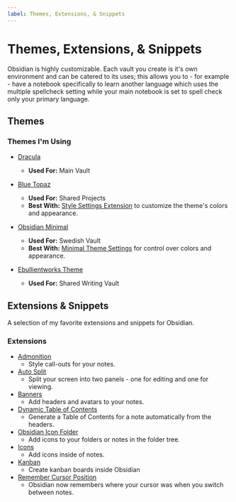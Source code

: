 ```yaml
---
label: Themes, Extensions, & Snippets
---
```


# Themes, Extensions, & Snippets

Obsidian is highly customizable. Each vault you create is it's own environment
and can be catered to its uses; this allows you to - for example - have a
notebook specifically to learn another language which uses the multiple
spellcheck setting while your main notebook is set to spell check only your
primary language.

## Themes

### Themes I'm Using

- [Dracula](https://github.com/dracula/obsidian)
  - **Used For:** Main Vault
- [Blue Topaz](https://forum.obsidian.md/t/theme-blue-topaz-v5-5-updated-20211218-for-v0-13-12-and-mobile-v1-0-5/6425)

  - **Used For:** Shared Projects
  - **Best With:**
    [Style Settings Extension](https://github.com/mgmeyers/obsidian-style-settings)
    to customize the theme's colors and appearance.

- [Obsidian Minimal](https://github.com/kepano/obsidian-minimal)

  - **Used For:** Swedish Vault
  - **Best With:**
    [Minimal Theme Settings](https://github.com/kepano/obsidian-minimal-settings)
    for control over colors and appearance.

- [Ebullientworks Theme](https://github.com/ebullient/obsidian-theme-ebullientworks)
  - **Used For:** Shared Writing Vault

## Extensions & Snippets

A selection of my favorite extensions and snippets for Obsidian.

### Extensions

- [Admonition](https://github.com/valentine195/obsidian-admonition)
  - Style call-outs for your notes.
- [Auto Split](https://github.com/jsartelle/obsidian-auto-split)
  - Split your screen into two panels - one for editing and one for viewing.
- [Banners](https://github.com/noatpad/obsidian-banners)
  - Add headers and avatars to your notes.
- [Dynamic Table of Contents](https://github.com/aidurber/obsidian-plugin-dynamic-toc)
  - Generate a Table of Contents for a note automatically from the headers.
- [Obsidian Icon Folder](https://github.com/FlorianWoelki/obsidian-icon-folder)
  - Add icons to your folders or notes in the folder tree.
- [Icons](https://github.com/visini/obsidian-icons-plugin)
  - Add icons inside of notes.
- [Kanban](https://github.com/mgmeyers/obsidian-kanban)
  - Create kanban boards inside Obsidian
- [Remember Cursor Position](https://github.com/dy-sh/obsidian-remember-cursor-position)
  - Obsidian now remembers where your cursor was when you switch between notes.
